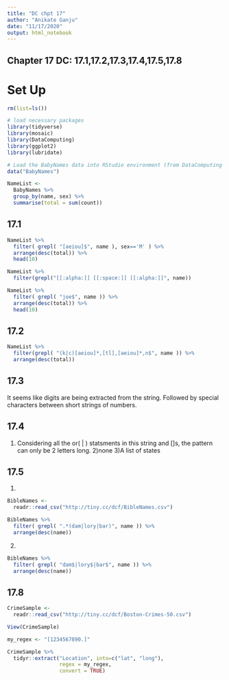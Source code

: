 ```yaml
---
title: "DC chpt 17"
author: "Anikate Ganju"
date: "11/17/2020"
output: html_notebook
---
```


## Chapter 17 DC: 17.1,17.2,17.3,17.4,17.5,17.8


# Set Up
```r
rm(list=ls())
```

```r
# load necessary packages
library(tidyverse)
library(mosaic)
library(DataComputing)
library(ggplot2)
library(lubridate)
```

```r
# Load the BabyNames data into RStudio environment (from DataComputing package)
data("BabyNames")
```

```r
NameList <- 
  BabyNames %>% 
  group_by(name, sex) %>%
  summarise(total = sum(count)) 
```

## 17.1
```r
NameList %>%
  filter( grepl( "[aeiou]$", name ), sex=='M' ) %>%
  arrange(desc(total)) %>%
  head(10)
```

```r
NameList %>% 
  filter(grepl("[[:alpha:]] [[:space:]] [[:alpha:]]", name))
```

```r
NameList %>%
  filter( grepl( "joe$", name )) %>%
  arrange(desc(total)) %>%
  head(10)
```

## 17.2
```r
NameList %>%
  filter(grepl( "(k|c)[aeiou]*,[tl],[aeiou]*,n$", name )) %>%
  arrange(desc(total))
```

## 17.3
It seems like digits are being extracted from the string. Followed by special characters between short strings of numbers.

## 17.4
1) Considering all the or( | ) statsments in this string and []s, the pattern can only be 2 letters long.
2)none
3)A list of states

## 17.5
1)
```r
BibleNames <- 
  readr::read_csv("http://tiny.cc/dcf/BibleNames.csv")

BibleNames %>%
  filter( grepl( ".*(dam|lory|bar)", name )) %>%
  arrange(desc(name))
```
2)
```r
BibleNames %>%
  filter( grepl( "dam$|lory$|bar$", name )) %>%
  arrange(desc(name))
```

## 17.8
```r
CrimeSample <- 
  readr::read_csv("http://tiny.cc/dcf/Boston-Crimes-50.csv")
```
```r
View(CrimeSample)
```
```r
my_regex <- "[1234567890.]"

CrimeSample %>%
  tidyr::extract("Location", into=c("lat", "long"), 
                 regex = my_regex, 
                 convert = TRUE)
```
